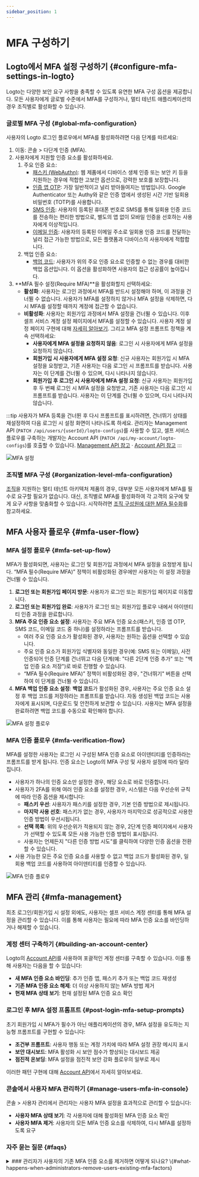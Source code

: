 ```yaml
---
sidebar_position: 1
---
```


# MFA 구성하기

## Logto에서 MFA 설정 구성하기 \{#configure-mfa-settings-in-logto}

Logto는 다양한 보안 요구 사항을 충족할 수 있도록 유연한 MFA 구성 옵션을 제공합니다. 모든 사용자에게 글로벌 수준에서 MFA를 구성하거나, 멀티 테넌트 애플리케이션의 경우 조직별로 활성화할 수 있습니다.

### 글로벌 MFA 구성 \{#global-mfa-configuration}

사용자의 Logto 로그인 플로우에서 MFA를 활성화하려면 다음 단계를 따르세요:

1. 이동: <CloudLink to="/mfa">콘솔 > 다단계 인증 (MFA)</CloudLink>.
2. 사용자에게 지원할 인증 요소를 활성화하세요.
   1. 주요 인증 요소:
      - [패스키 (WebAuthn)](/end-user-flows/mfa/webauthn): 웹 제품에서 디바이스 생체 인증 또는 보안 키 등을 지원하는 경우에 적합한 고보안 옵션으로, 강력한 보호를 보장합니다.
      - [인증 앱 OTP](/end-user-flows/mfa/authenticator-app-otp): 가장 일반적이고 널리 받아들여지는 방법입니다. Google Authenticator 또는 Authy와 같은 인증 앱에서 생성된 시간 기반 일회용 비밀번호 (TOTP)를 사용합니다.
      - [SMS 인증](/end-user-flows/mfa/sms-mfa): 사용자의 등록된 휴대폰 번호로 SMS를 통해 일회용 인증 코드를 전송하는 편리한 방법으로, 별도의 앱 없이 모바일 인증을 선호하는 사용자에게 이상적입니다.
      - [이메일 인증](/end-user-flows/mfa/email-mfa): 사용자의 등록된 이메일 주소로 일회용 인증 코드를 전달하는 널리 접근 가능한 방법으로, 모든 플랫폼과 디바이스의 사용자에게 적합합니다.
   2. 백업 인증 요소:
      - [백업 코드](/end-user-flows/mfa/backup-codes): 사용자가 위의 주요 인증 요소로 인증할 수 없는 경우를 대비한 백업 옵션입니다. 이 옵션을 활성화하면 사용자의 접근 성공률이 높아집니다.
3. **MFA 필수 설정(Require MFA)**을 활성화할지 선택하세요:
   - **활성화**: 사용자는 로그인 과정에서 MFA를 반드시 설정해야 하며, 이 과정을 건너뛸 수 없습니다. 사용자가 MFA를 설정하지 않거나 MFA 설정을 삭제하면, 다시 MFA를 설정할 때까지 계정에 접근할 수 없습니다.
   - **비활성화**: 사용자는 회원가입 과정에서 MFA 설정을 건너뛸 수 있습니다. 이후 셀프 서비스 계정 설정 페이지에서 MFA를 설정할 수 있습니다. 사용자 계정 설정 페이지 구현에 대해 [자세히 알아보기](/end-user-flows/account-settings/). 그리고 MFA 설정 프롬프트 정책을 계속 선택하세요:
     - **사용자에게 MFA 설정을 요청하지 않음**: 로그인 시 사용자에게 MFA 설정을 요청하지 않습니다.
     - **회원가입 시 사용자에게 MFA 설정 요청**: 신규 사용자는 회원가입 시 MFA 설정을 요청받고, 기존 사용자는 다음 로그인 시 프롬프트를 받습니다. 사용자는 이 단계를 건너뛸 수 있으며, 다시 나타나지 않습니다.
     - **회원가입 후 로그인 시 사용자에게 MFA 설정 요청**: 신규 사용자는 회원가입 후 두 번째 로그인 시 MFA 설정을 요청받고, 기존 사용자는 다음 로그인 시 프롬프트를 받습니다. 사용자는 이 단계를 건너뛸 수 있으며, 다시 나타나지 않습니다.

:::tip
사용자가 MFA 등록을 건너뛴 후 다시 프롬프트를 표시하려면, 건너뛰기 상태를 재설정하여 다음 로그인 시 설정 화면이 나타나도록 하세요. 관리자는 Management API (`PATCH /api/users/{userId}/logto-configs`)를 사용할 수 있고, 셀프 서비스 플로우를 구축하는 개발자는 Account API (`PATCH /api/my-account/logto-configs`)를 호출할 수 있습니다. [Management API 참고](https://openapi.logto.io/operation/operation-updateuserlogtoconfig) · [Account API 참고](https://openapi.logto.io/operation/operation-updatelogtoconfig)
:::

<img src="/img/assets/configure-mfa.png" alt="MFA 설정" />

### 조직별 MFA 구성 \{#organization-level-mfa-configuration}

[조직](/organizations)을 지원하는 멀티 테넌트 아키텍처 제품의 경우, 대부분 모든 사용자에게 MFA를 필수로 요구할 필요가 없습니다. 대신, 조직별로 MFA를 활성화하여 각 고객의 요구에 맞게 요구 사항을 맞춤화할 수 있습니다. 시작하려면 [조직 구성원에 대한 MFA 필수화](/organizations/organization-management#require-mfa-for-organization-members)를 참고하세요.

## MFA 사용자 플로우 \{#mfa-user-flow}

### MFA 설정 플로우 \{#mfa-set-up-flow}

MFA가 활성화되면, 사용자는 로그인 및 회원가입 과정에서 MFA 설정을 요청받게 됩니다. “MFA 필수(Require MFA)” 정책이 비활성화된 경우에만 사용자는 이 설정 과정을 건너뛸 수 있습니다.

1. **로그인 또는 회원가입 페이지 방문**: 사용자가 로그인 또는 회원가입 페이지로 이동합니다.
2. **로그인 또는 회원가입 완료**: 사용자가 로그인 또는 회원가입 플로우 내에서 아이덴티티 인증 과정을 완료합니다.
3. **MFA 주요 인증 요소 설정**: 사용자는 주요 MFA 인증 요소(패스키, 인증 앱 OTP, SMS 코드, 이메일 코드 중 하나)를 설정하라는 프롬프트를 받습니다.
   - 여러 주요 인증 요소가 활성화된 경우, 사용자는 원하는 옵션을 선택할 수 있습니다.
   - 주요 인증 요소가 회원가입 식별자와 동일한 경우(예: SMS 또는 이메일), 사전 인증되어 인증 단계를 건너뛰고 다음 단계(예: "다른 2단계 인증 추가" 또는 "백업 인증 요소 저장")로 바로 진행할 수 있습니다.
   - “MFA 필수(Require MFA)” 정책이 비활성화된 경우, "건너뛰기" 버튼을 선택하여 이 단계를 건너뛸 수 있습니다.
4. **MFA 백업 인증 요소 설정**: **백업 코드**가 활성화된 경우, 사용자는 주요 인증 요소 설정 후 백업 코드를 저장하라는 프롬프트를 받습니다. 자동 생성된 백업 코드는 사용자에게 표시되며, 다운로드 및 안전하게 보관할 수 있습니다. 사용자는 MFA 설정을 완료하려면 백업 코드를 수동으로 확인해야 합니다.

<img src="/img/assets/link-mfa.png" alt="MFA 설정 플로우" />

### MFA 인증 플로우 \{#mfa-verification-flow}

MFA를 설정한 사용자는 로그인 시 구성된 MFA 인증 요소로 아이덴티티를 인증하라는 프롬프트를 받게 됩니다. 인증 요소는 Logto의 MFA 구성 및 사용자 설정에 따라 달라집니다.

- 사용자가 하나의 인증 요소만 설정한 경우, 해당 요소로 바로 인증합니다.
- 사용자가 2FA를 위해 여러 인증 요소를 설정한 경우, 시스템은 다음 우선순위 규칙에 따라 인증 옵션을 제시합니다:
  - **패스키 우선**: 사용자가 패스키를 설정한 경우, 기본 인증 방법으로 제시됩니다.
  - **마지막 사용 선호**: 패스키가 없는 경우, 사용자가 마지막으로 성공적으로 사용한 인증 방법이 우선시됩니다.
  - **선택 목록**: 위의 우선순위가 적용되지 않는 경우, 2단계 인증 페이지에서 사용자가 선택할 수 있도록 모든 사용 가능한 인증 방법이 표시됩니다.
  - 사용자는 언제든지 "다른 인증 방법 시도"를 클릭하여 다양한 인증 옵션을 전환할 수 있습니다.
- 사용 가능한 모든 주요 인증 요소를 사용할 수 없고 백업 코드가 활성화된 경우, 일회용 백업 코드를 사용하여 아이덴티티를 인증할 수 있습니다.

<img src="/img/assets/verify-mfa.png" alt="MFA 인증 플로우" />

## MFA 관리 \{#mfa-management}

최초 로그인/회원가입 시 설정 외에도, 사용자는 셀프 서비스 계정 센터를 통해 MFA 설정을 관리할 수 있습니다. 이를 통해 사용자는 필요에 따라 MFA 인증 요소를 바인딩하거나 해제할 수 있습니다.

### 계정 센터 구축하기 \{#building-an-account-center}

Logto의 [Account API](/end-user-flows/account-settings/by-account-api)를 사용하여 포괄적인 계정 센터를 구축할 수 있습니다. 이를 통해 사용자는 다음을 할 수 있습니다:

- **새 MFA 인증 요소 바인딩**: 추가 인증 앱, 패스키 추가 또는 백업 코드 재생성
- **기존 MFA 인증 요소 해제**: 더 이상 사용하지 않는 MFA 방법 제거
- **현재 MFA 상태 보기**: 현재 설정된 MFA 인증 요소 확인

### 로그인 후 MFA 설정 프롬프트 \{#post-login-mfa-setup-prompts}

초기 회원가입 시 MFA가 필수가 아닌 애플리케이션의 경우, MFA 설정을 유도하는 지능형 프롬프트를 구현할 수 있습니다:

- **조건부 프롬프트**: 사용자 행동 또는 계정 가치에 따라 MFA 설정 권장 메시지 표시
- **보안 대시보드**: MFA 활성화 시 보안 점수가 향상되는 대시보드 제공
- **점진적 온보딩**: MFA 설정을 점진적 보안 강화 플로우의 일부로 제시

이러한 패턴 구현에 대해 [Account API](/end-user-flows/account-settings/by-account-api)에서 자세히 알아보세요.

### 콘솔에서 사용자 MFA 관리하기 \{#manage-users-mfa-in-console}

<CloudLink to="/user">콘솔 > 사용자 관리</CloudLink>에서 관리자는 사용자 MFA 설정을 효과적으로
관리할 수 있습니다:

- **사용자 MFA 상태 보기**: 각 사용자에 대해 활성화된 MFA 인증 요소 확인
- **사용자 MFA 제거**: 사용자의 모든 MFA 인증 요소를 삭제하여, 다시 MFA를 설정하도록 요구

### 자주 묻는 질문 \{#faqs}

<details>
<summary>
### 관리자가 사용자의 기존 MFA 인증 요소를 제거하면 어떻게 되나요? \{#what-happens-when-administrators-remove-users-existing-mfa-factors}
</summary>
관리자가 사용자의 모든 주요 MFA 인증 요소(패스키, 인증 앱 OTP, SMS, 이메일)를 제거하면, 사용자의 다음 로그인 시 다음과 같은 시나리오가 발생합니다:

**시나리오 1: MFA 인증 요소가 남아 있지 않은 경우**

- MFA 인증 요소(백업 코드 포함)가 전혀 없고, [MFA 정책](#global-mfa-configuration)에서 MFA가 필수인 경우, 사용자는 MFA 인증 없이 로그인할 수 있으며, 즉시 MFA 설정을 다시 요청받게 됩니다.

**시나리오 2: 백업 코드가 남아 있는 경우**

- 백업 코드가 남아 있다면, 사용자는 로그인 시 먼저 백업 코드로 인증해야 합니다.
- 백업 코드 인증에 성공하면, 새로운 주요 MFA 인증 요소를 설정하라는 프롬프트를 받게 됩니다.
- 사용자가 이 설정을 건너뛸 수 있는지는 구성된 MFA 정책에 따라 다릅니다.
- 이 방식은 주요 인증 요소가 없을 때 사용자가 계정에 잠기지 않도록 방지합니다.

 </details>
